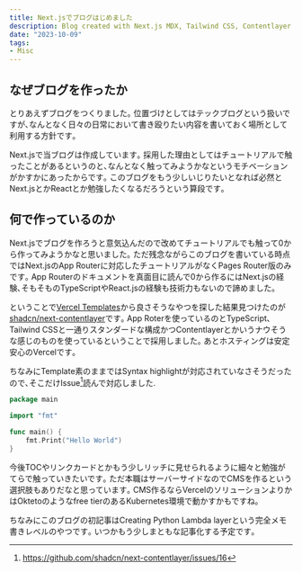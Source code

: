 ```yaml
---
title: Next.jsでブログはじめました
description: Blog created with Next.js MDX, Tailwind CSS, Contentlayer
date: "2023-10-09"
tags:
- Misc
---
```


## なぜブログを作ったか

とりあえずブログをつくりました｡
位置づけとしてはテックブログという扱いですが､なんとなく日々の日常において書き殴りたい内容を書いておく場所として利用する方針です｡

Next.jsで当ブログは作成しています｡
採用した理由としてはチュートリアルで触ったことがあるというのと､なんとなく触ってみようかなというモチベーションがかすかにあったからです｡
このブログをもう少しいじりたいとなれば必然とNext.jsとかReactとか勉強したくなるだろうという算段です｡

## 何で作っているのか

Next.jsでブログを作ろうと意気込んだので改めてチュートリアルでも触って0から作ってみようかなと思いました｡
ただ残念ながらこのブログを書いている時点ではNext.jsのApp Routerに対応したチュートリアルがなくPages Router版のみです｡
App Routerのドキュメントを真面目に読んで0から作るにはNext.jsの経験､そもそものTypeScriptやReact.jsの経験も技術力もないので諦めました｡

ということで[Vercel Templates](https://github.com/shadcn/next-contentlayer)から良さそうなやつを探した結果見つけたのが[shadcn/next-contentlayer](https://github.com/shadcn/next-contentlayer)です｡
App Roterを使っているのとTypeScript､Tailwind CSSと一通りスタンダードな構成かつContentlayerとかいうナウそうな感じのものを使っているということで採用しました｡
あとホスティングは安定安心のVercelです｡

ちなみにTemplate素のままではSyntax highlightが対応されていなさそうだったので､そこだけIssue[^1]読んで対応しました.

```go
package main

import "fmt"

func main() {
    fmt.Print("Hello World")
}
```

今後TOCやリンクカードとかもう少しリッチに見せられるように細々と勉強がてらで触っていきたいです｡
ただ本職はサーバーサイドなのでCMSを作るという選択肢もありだなと思っています｡
CMS作るならVercelのソリューションよりかはOktetoのようなfree tierのあるKubernetes環境で動かすかもですね｡

ちなみにこのブログの初記事は<Link href="/posts/create-lambda-layer">Creating Python Lambda layer</Link>という完全メモ書きレベルのやつです｡
いつかもう少しまともな記事化する予定です｡

[^1]: https://github.com/shadcn/next-contentlayer/issues/16

